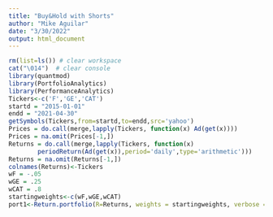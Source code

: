 ```yaml
---
title: "Buy&Hold with Shorts"
author: "Mike Aguilar"
date: "3/30/2022"
output: html_document
---
```



<!-- ## Buy&Hold with Shorts -->
```r
rm(list=ls()) # clear workspace
cat("\014")  # clear console
library(quantmod)
library(PortfolioAnalytics)
library(PerformanceAnalytics)
Tickers<-c('F','GE','CAT')
startd = "2015-01-01"
endd = "2021-04-30"
getSymbols(Tickers,from=startd,to=endd,src='yahoo')
Prices = do.call(merge,lapply(Tickers, function(x) Ad(get(x))))
Prices = na.omit(Prices[-1,])
Returns = do.call(merge,lapply(Tickers, function(x) 
        periodReturn(Ad(get(x)),period='daily',type='arithmetic')))
Returns = na.omit(Returns[-1,])
colnames(Returns)<-Tickers
wF = -.05
wGE = .25
wCAT = .8
startingweights<-c(wF,wGE,wCAT)
port1<-Return.portfolio(R=Returns, weights = startingweights, verbose = TRUE)
```
